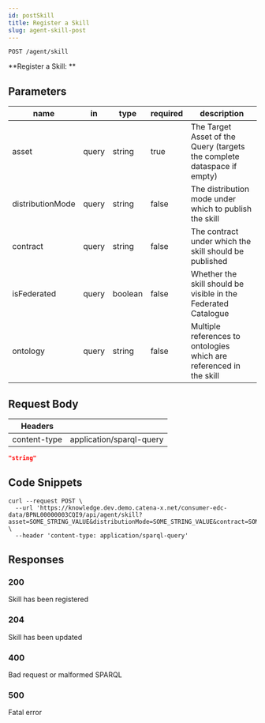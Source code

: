 ```yaml
---
id: postSkill
title: Register a Skill
slug: agent-skill-post
---
```


```
POST /agent/skill
```

**Register a Skill: **

## Parameters

| name             | in    | type    | required | description                                                             |
| ---------------- | ----- | ------- | -------- | ----------------------------------------------------------------------- |
| asset            | query | string  | true     | The Target Asset of the Query (targets the complete dataspace if empty) |
| distributionMode | query | string  | false    | The distribution mode under which to publish the skill                  |
| contract         | query | string  | false    | The contract under which the skill should be published                  |
| isFederated      | query | boolean | false    | Whether the skill should be visible in the Federated Catalogue          |
| ontology         | query | string  | false    | Multiple references to ontologies which are referenced in the skill     |

## Request Body

| Headers      |                          |
| ------------ | ------------------------ |
| content-type | application/sparql-query |

```json title="Example request"
"string"
```

## Code Snippets

```shell title="Shell + Curl"
curl --request POST \
  --url 'https://knowledge.dev.demo.catena-x.net/consumer-edc-data/BPNL00000003CQI9/api/agent/skill?asset=SOME_STRING_VALUE&distributionMode=SOME_STRING_VALUE&contract=SOME_STRING_VALUE&isFederated=SOME_BOOLEAN_VALUE&ontology=SOME_STRING_VALUE' \
  --header 'content-type: application/sparql-query'
```

## Responses

### 200

Skill has been registered

### 204

Skill has been updated

### 400

Bad request or malformed SPARQL

### 500

Fatal error
